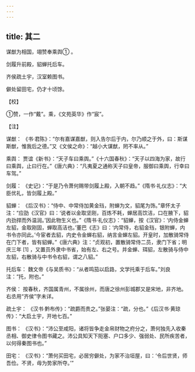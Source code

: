 ```yaml
---
---
---
```

title: 其二
---




谋猷为相国，翊赞奉乘舆① 。

剑履升前殿，貂蝉托后车。

齐侯疏土宇，汉室赖图书。

僻处留田宅，仍才十顷馀。

【校】

①赞，一作“戴”。乘，《文苑英华》作“宸”。

【注】

谋猷： 《书·君陈》：“尔有嘉谋嘉猷，则入告尔后于内，尔乃顺之于外，曰：斯谋斯猷，惟我后之德。”又《文侯之命》：“越小大谋猷，罔不率从。”

乘舆： 贾谊《新书》：“天子车曰乘舆。”《十六国春秋》：“天子以四海为家，故行曰乘舆，止曰行在。”《唐六典》：“凡夷夏之通称天子曰皇帝，服御曰乘舆，行幸曰车驾。”

剑履： 《史记》：“于是乃令萧何赐带剑履上殿，入朝不趋。”《隋书·礼仪志》：“大臣优礼，皆剑履上殿。”

貂蝉： 《后汉书》：“侍中、中常侍加黄金珰，附蝉为文，貂尾为饰。”章怀太子注：“应劭《汉官》曰：‘说者以金取坚刚，百炼不耗，蝉居高饮洁，口在腋下，貂内劲捍而外温润。’因此物生义也。”《隋书·礼仪志》：“貂蝉，按《汉官》：‘内侍金蝉左貂，金取刚固，蝉取高洁也。’董巴《志》曰：‘内常侍，右貂金珰，银附蝉，内书令亦同此。’今宦者去貂，内史令金蝉右貂，纳言金蝉左貂。开皇时，加散骑常侍在门下者，皆有貂蝉。”《唐六典》注：“贞观初，置散骑常侍二员，隶门下省；明庆三年 [1] ，又置员外隶中书省，始有左、右之号。并金蝉、珥貂，左散骑与侍中左貂，右散骑与中书令右貂，谓之八貂。”

托后车： 魏文帝《与吴质书》：“从者鸣笳以启路，文学托乘于后车。”刘良注：“托，附也。”

齐侯： 按春秋，齐国属青州，不属徐州，而唐之徐州彭城郡又是宋地，非齐地。右丞用“齐侯”字未详。

疏土宇： 《汉书·黔布传》：“疏爵而贵之。”张晏注：“疏，分也。”《后汉书·黄琼传》：“大启土宇，开地七百。”

图书： 《汉书》：“沛公至咸阳，诸将皆争走金帛财物之府分之，萧何独先入收秦丞相、御史律令图书藏之。沛公具知天下阨塞、户口多少、强弱处、民所疾苦者，以何得秦图书也。”

田宅： 《汉书》：“萧何买田宅，必居穷僻处，为家不治垣屋，曰：‘令后世贤，师吾俭。不贤，毋为势家所夺。’”